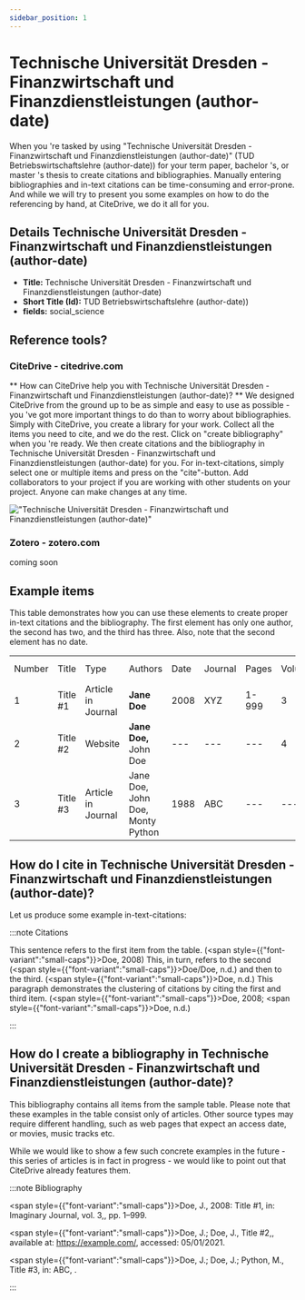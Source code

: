 ```yaml
---
sidebar_position: 1
---
```


# Technische Universität Dresden - Finanzwirtschaft und Finanzdienstleistungen (author-date)

When you 're tasked by using "Technische Universität Dresden - Finanzwirtschaft und Finanzdienstleistungen (author-date)" (TUD Betriebswirtschaftslehre (author-date)) for your term paper, bachelor 's, or master 's thesis to create citations and bibliographies.
Manually entering bibliographies and in-text citations can be time-consuming and error-prone. And while we will try to present you some examples on how to do the referencing by hand, at CiteDrive, we do it all for you.

## Details  Technische Universität Dresden - Finanzwirtschaft und Finanzdienstleistungen (author-date)
* **Title:** Technische Universität Dresden - Finanzwirtschaft und Finanzdienstleistungen (author-date)
* **Short Title (Id):** TUD Betriebswirtschaftslehre (author-date))
* **fields:** social_science

## Reference tools?
### CiteDrive - citedrive.com
** How can CiteDrive help you with Technische Universität Dresden - Finanzwirtschaft und Finanzdienstleistungen (author-date)? **
We designed CiteDrive from the ground up to be as simple and easy to use as possible - you 've got more important things to do than to worry about bibliographies. Simply with CiteDrive, you create a library for your work. Collect all the items you need to cite, and we do the rest. Click on "create bibliography" when you 're ready. We then create citations and the bibliography in Technische Universität Dresden - Finanzwirtschaft und Finanzdienstleistungen (author-date) for you. For in-text-citations, simply select one or multiple items and press on the "cite"-button. Add collaborators to your project if you are working with other students on your project. Anyone can make changes at any time.


!["Technische Universität Dresden - Finanzwirtschaft und Finanzdienstleistungen (author-date)"](images/technische-universitat-dresden--finanzwirtschaft-und-finanzdienstleistungen-authordate.svg "Choose Technische Universität Dresden - Finanzwirtschaft und Finanzdienstleistungen (author-date) in the CiteDrive App")

### Zotero - zotero.com

coming soon

## Example items

This table demonstrates how you can use these elements to create proper in-text citations and the bibliography. The first element has only one author, the second has two, and the third has three. Also, note that the second element has no date.


<table>
  <tr>
   <td>Number
   </td>
   <td>Title
   </td>
   <td>Type
   </td>
   <td>Authors
   </td>
   <td>Date
   </td>
   <td>Journal
   </td>
   <td>Pages
   </td>
   <td>Volume
   </td>
   <td>Issue
   </td>
   <td>Access Date
   </td>
  </tr>
  <tr>
   <td>1
   </td>
   <td>Title #1
   </td>
   <td>Article in Journal
   </td>
   <td><strong>Jane Doe</strong>
   </td>
   <td>2008
   </td>
   <td>XYZ
   </td>
   <td>1-999
   </td>
   <td>3
   </td>
   <td>2
   </td>
   <td>--
   </td>
  </tr>
  <tr>
   <td>
2
   </td>
   <td>Title #2
   </td>
   <td>Website
   </td>
   <td><strong>Jane Doe, </strong>John Doe
   </td>
   <td>---
   </td>
   <td>---
   </td>
   <td>---
   </td>
   <td>4
   </td>
   <td>---
   </td>
   <td>2020-05-01
   </td>
  </tr>
  <tr>
   <td>3
   </td>
   <td>Title #3
   </td>
   <td>Article in Journal
   </td>
   <td>Jane Doe, John Doe, Monty Python
   </td>
   <td>1988
   </td>
   <td>ABC
   </td>
   <td>---
   </td>
   <td>---
   </td>
   <td>16
   </td>
   <td>---
   </td>
  </tr>
</table>



## How do I cite in  Technische Universität Dresden - Finanzwirtschaft und Finanzdienstleistungen (author-date)?

Let us produce some example in-text-citations:

:::note Citations


This sentence refers to the first item from the table.  (<span style={{"font-variant":"small-caps"}}>Doe</span>, 2008) This, in turn, refers to the second  (<span style={{"font-variant":"small-caps"}}>Doe/Doe</span>, n.d.)
and then to the third.   (<span style={{"font-variant":"small-caps"}}>Doe</span>, n.d.)
This paragraph demonstrates the clustering of citations by citing the first and third item.  (<span style={{"font-variant":"small-caps"}}>Doe</span>, 2008; <span style={{"font-variant":"small-caps"}}>Doe</span>, n.d.)

:::

## How do I create a bibliography in Technische Universität Dresden - Finanzwirtschaft und Finanzdienstleistungen (author-date)?

This bibliography contains all items from the sample table. Please note that these examples in the table consist only of articles. Other source types may require different handling, such as web pages that expect an access date, or movies, music tracks etc.

While we would like to show a few such concrete examples in the future - this series of articles is in fact in progress - we would like to point out that CiteDrive already features them.

:::note Bibliography

<span style={{"font-variant":"small-caps"}}>Doe, J.</span>,  2008: Title #1, in: Imaginary Journal, vol. 3,, pp. 1–999.

<span style={{"font-variant":"small-caps"}}>Doe, J.; Doe, J.</span>,  Title #2,, available at: https://example.com/, accessed: 05/01/2021.

<span style={{"font-variant":"small-caps"}}>Doe, J.; Doe, J.; Python, M.</span>,  Title #3, in: ABC, .



:::


        